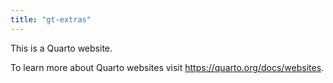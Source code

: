 ```yaml
---
title: "gt-extras"
---
```


This is a Quarto website.

To learn more about Quarto websites visit <https://quarto.org/docs/websites>.
